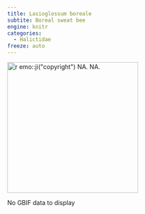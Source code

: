 ```yaml
---
title: Lasioglossum boreale
subtite: Boreal sweat bee
engine: knitr
categories:
  - Halictidae
freeze: auto
---
```

[![`r emo::ji("copyright")` NA. NA.](/files/no_bee.png){height=300}](NA)

No GBIF data to display
